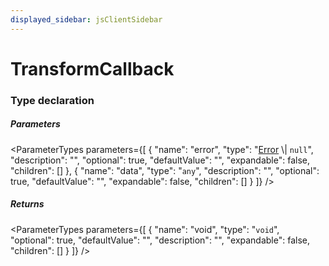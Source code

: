 ```yaml
---
displayed_sidebar: jsClientSidebar
---
```



# TransformCallback

### Type declaration

##### Parameters

<ParameterTypes parameters={[
  {
    "name": "error",
    "type": "[Error](../../modules/internal.mdx#error) \\| `null`",
    "description": "",
    "optional": true,
    "defaultValue": "",
    "expandable": false,
    "children": []
  },
  {
    "name": "data",
    "type": "`any`",
    "description": "",
    "optional": true,
    "defaultValue": "",
    "expandable": false,
    "children": []
  }
]} />

##### Returns

<ParameterTypes parameters={[
  {
    "name": "void",
    "type": "`void`",
    "optional": true,
    "defaultValue": "",
    "description": "",
    "expandable": false,
    "children": []
  }
]} />
